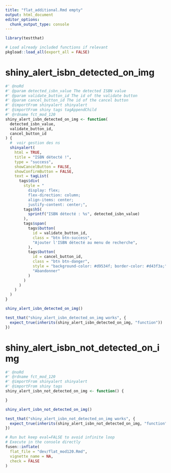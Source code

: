 ```yaml
---
title: "flat_additional.Rmd empty"
output: html_document
editor_options: 
  chunk_output_type: console
---
```


```r
library(testthat)
```

```r
# Load already included functions if relevant
pkgload::load_all(export_all = FALSE)
```

# shiny_alert_isbn_detected_on_img
    
```r
#' @noRd
#' @param detected_isbn_value The detected ISBN value
#' @param validate_button_id The id of the validate button
#' @param cancel_button_id The id of the cancel button
#' @importFrom shinyalert shinyalert
#' @importFrom shiny tags tagAppendChild
#' @rdname fct_mod_120
shiny_alert_isbn_detected_on_img <- function(
  detected_isbn_value,
  validate_button_id,
  cancel_button_id
) {
  #  voir gestion des ns
  shinyalert(
    html = TRUE,
    title = "ISBN détecté !",
    type = "success",
    showCancelButton = FALSE,
    showConfirmButton = FALSE,
    text = tagList(
      tags$div(
        style = "
          display: flex;
          flex-direction: column;
          align-items: center;
          justify-content: center;",
        tags$h5(
          sprintf("ISBN détecté : %s", detected_isbn_value)
        ),
        tags$span(
          tags$button(
            id = validate_button_id,
            class = "btn btn-success",
            "Ajouter l'ISBN détecté au menu de recherche",
          ),
          tags$button(
            id = cancel_button_id,
            class = "btn btn-danger",
            style = "background-color: #d9534f; border-color: #d43f3a;",
            "Abandonner"
          )
        )
      )
    )
  )
}
```
  
```r
shiny_alert_isbn_detected_on_img()
```
  
```r
test_that("shiny_alert_isbn_detected_on_img works", {
  expect_true(inherits(shiny_alert_isbn_detected_on_img, "function"))
})
```
  

# shiny_alert_isbn_not_detected_on_img
    
```r
#' @noRd
#' @rdname fct_mod_120
#' @importFrom shinyalert shinyalert
#' @importFrom shiny tags
shiny_alert_isbn_not_detected_on_img <- function() {

}
```
  
```r
shiny_alert_isbn_not_detected_on_img()
```
  
```r
test_that("shiny_alert_isbn_not_detected_on_img works", {
  expect_true(inherits(shiny_alert_isbn_not_detected_on_img, "function"))
})
```
  
```r
# Run but keep eval=FALSE to avoid infinite loop
# Execute in the console directly
fusen::inflate(
  flat_file = "dev/flat_mod120.Rmd",
  vignette_name = NA,
  check = FALSE
)
```

